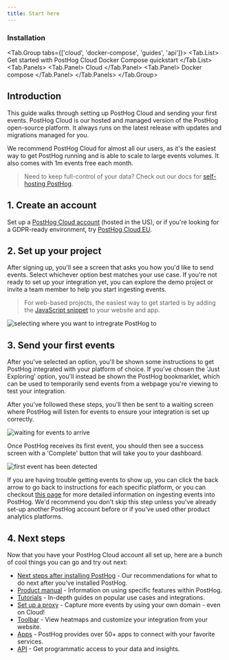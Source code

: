 ```yaml
---
title: Start here
---
```



### Installation

<!-- prettier-ignore -->
<Tab.Group tabs={['cloud', 'docker-compose', 'guides', 'api']}>
    <Tab.List>
        <Tab>Get started with PostHog Cloud</Tab>
        <Tab>Docker Compose quickstart</Tab>
    </Tab.List>
    <Tab.Panels>
        <Tab.Panel>
            Cloud
        </Tab.Panel>
        <Tab.Panel>
            Docker compose
        </Tab.Panel>
    </Tab.Panels>
</Tab.Group>

## Introduction

This guide walks through setting up PostHog Cloud and sending your first events.
PostHog Cloud is our hosted and managed version of the PostHog open-source platform.
It always runs on the latest release with updates and migrations managed for you.

We recommend PostHog Cloud for almost all our users, as it's the easiest way to get PostHog running and is able to scale to large events volumes.
It also comes with 1m events free each month.

> Need to keep full-control of your data? Check out our docs for [self-hosting PostHog](/docs/self-host).

## 1. Create an account

Set up a [PostHog Cloud account](https://app.posthog.com/signup) (hosted in the US), or if you're looking for a GDPR-ready environment, try [PostHog Cloud EU](https://eu.posthog.com/signup).

## 2. Set up your project

After signing up, you'll see a screen that asks you how you'd like to send events.
Select whichever option best matches your use case. If you're not ready to set up your integration yet, you can explore the demo project or invite a team member to help you start ingesting events.

> For web-based projects, the easiest way to get started is by adding the [JavaScript snippet](/docs/integrate) to your website and app.

![selecting where you want to intregrate PostHog to](../../images/docs/getting-started/welcome.png)

## 3. Send your first events

After you've selected an option, you'll be shown some instructions to get PostHog integrated with your platform of choice.
If you've chosen the 'Just Exploring' option, you'll instead be shown the PostHog bookmarklet, which can be used to temporarily send events from a webpage you're viewing to test your integration.

After you've followed these steps, you'll then be sent to a waiting screen where PostHog will listen for events to ensure your integration is set up correctly.

![waiting for events to arrive](../../images/docs/getting-started/waiting.png)

Once PostHog receives its first event, you should then see a success screen with a 'Complete' button that will take you to your dashboard.

![first event has been detected](../../images/docs/getting-started/success.png)

If you are having trouble getting events to show up, you can click the back arrow to go back to instructions for each specific platform, or you can checkout [this page](/docs/integrate/ingest-live-data) for more detailed information on ingesting events into PostHog.
We'd recommend you don't skip this step unless you've already set-up another PostHog account before or if you've used other product analytics platforms.

## 4. Next steps

Now that you have your PostHog Cloud account all set up, here are a bunch of cool things you can go and try out next:

-   [Next steps after installing PostHog](/tutorials/next-steps-after-installing) - Our recommendations for what to do next after you've installed PostHog.
-   [Product manual](/using-posthog) - Information on using specific features within PostHog.
-   [Tutorials](/tutorials) - In-depth guides on popular use cases and integrations.
-   [Set up a proxy](/docs/integrate/proxy) - Capture more events by using your own domain - even on Cloud!
-   [Toolbar](/docs/user-guides/toolbar) - View heatmaps and customize your integration from your website.
-   [Apps](/docs/apps) - PostHog provides over 50+ apps to connect with your favorite services.
-   [API](/docs/api) - Get programmatic access to your data and insights.
